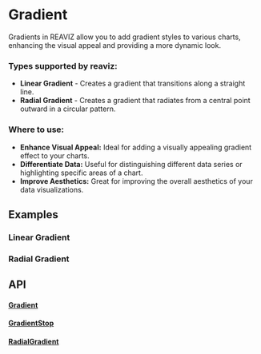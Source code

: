 
# Gradient
Gradients in REAVIZ allow you to add gradient styles to various charts, enhancing the visual appeal and providing a more dynamic look.

### Types supported by reaviz:
- **Linear Gradient** - Creates a gradient that transitions along a straight line.
- **Radial Gradient** - Creates a gradient that radiates from a central point outward in a circular pattern.

### Where to use:

- **Enhance Visual Appeal:** Ideal for adding a visually appealing gradient effect to your charts.
- **Differentiate Data:** Useful for distinguishing different data series or highlighting specific areas of a chart.
- **Improve Aesthetics:** Great for improving the overall aesthetics of your data visualizations.

## Examples
### Linear Gradient
<Meta of={LinearGradientStories} />
<ToggleCanvas of={LinearGradientStories.Simple} storybook="utils-gradient-linear--simple" />

### Radial Gradient
<Meta of={RadialGradientStories} />
<ToggleCanvas of={RadialGradientStories.Simple} storybook="utils-gradient-radial--simple" />

## API

#### [Gradient](https://github.com/reaviz/reaviz/blob/master/src/common/Gradient/Gradient.tsx)
<PropsTable name="Gradient" />

#### [GradientStop](https://github.com/reaviz/reaviz/blob/master/src/common/Gradient/GradientStop.tsx)
<PropsTable name="GradientStop" />

#### [RadialGradient](https://github.com/reaviz/reaviz/blob/master/src/common/Gradient/RadialGradient.tsx)
<PropsTable name="RadialGradient" />
